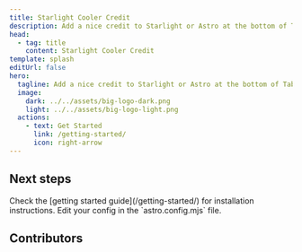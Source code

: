```yaml
---
title: Starlight Cooler Credit
description: Add a nice credit to Starlight or Astro at the bottom of Table of Contents.
head:
  - tag: title
    content: Starlight Cooler Credit
template: splash
editUrl: false
hero:
  tagline: Add a nice credit to Starlight or Astro at the bottom of Table of Contents.
  image:
    dark: ../../assets/big-logo-dark.png
    light: ../../assets/big-logo-light.png
  actions:
    - text: Get Started
      link: /getting-started/
      icon: right-arrow
---
```



## Next steps

<CardGrid stagger>
  <Card title="Install the plugin" icon="puzzle">
    Check the [getting started guide](/getting-started/) for installation
    instructions.
  </Card>
  <Card title="Configure the plugin" icon="setting">
    Edit your config in the `astro.config.mjs` file.
  </Card>
</CardGrid>


## Contributors

<ContributorList githubRepo="trueberryless-org/starlight-plugin-show-latest-version" />
